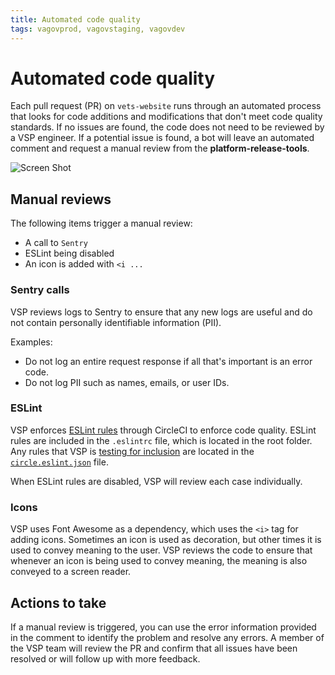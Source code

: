 ```yaml
---
title: Automated code quality
tags: vagovprod, vagovstaging, vagovdev
---
```


# Automated code quality

Each pull request (PR) on `vets-website` runs through an automated process that looks for code additions and modifications that don't meet code quality standards. If no issues are found, the code does not need to be reviewed by a VSP engineer. If a potential issue is found, a bot will leave an automated comment and request a manual review from the **platform-release-tools**.

![Screen Shot](https://images.zenhubusercontent.com/5e387fa505ac7e30c820a2da/a09c4c8c-ae32-4142-8fa5-0fc81b6a1892)

## Manual reviews

The following items trigger a manual review:

- A call to `Sentry`
- ESLint being disabled
- An icon is added with `<i ...`

### Sentry calls

VSP reviews logs to Sentry to ensure that any new logs are useful and do not contain personally identifiable information (PII).

Examples:

- Do not log an entire request response if all that's important is an error code.
- Do not log PII such as names, emails, or user IDs.

### ESLint

VSP enforces [ESLint rules](https://github.com/department-of-veterans-affairs/va.gov-team/tree/master/platform/engineering/frontend/eslint) through CircleCI to enforce code quality. ESLint rules are included in the `.eslintrc` file, which is located in the root folder. Any rules that VSP is [testing for inclusion](https://github.com/department-of-veterans-affairs/va.gov-team/blob/master/platform/engineering/frontend/eslint/adding-new-rules.md) are located in the [`circle.eslint.json`](https://github.com/department-of-veterans-affairs/vets-website/blob/main/circle.eslint.json) file.

When ESLint rules are disabled, VSP will review each case individually.

### Icons

VSP uses Font Awesome as a dependency, which uses the `<i>` tag for adding icons. Sometimes an icon is used as decoration, but other times it is used to convey meaning to the user. VSP reviews the code to ensure that whenever an icon is being used to convey meaning, the meaning is also conveyed to a screen reader.

## Actions to take

If a manual review is triggered, you can use the error information provided in the comment to identify the problem and resolve any errors. A member of the VSP team will review the PR and confirm that all issues have been resolved or will follow up with more feedback.
